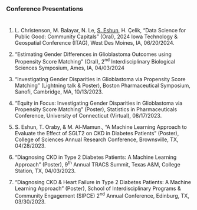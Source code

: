 

<style>
body {
    font-size: 14px;
}
nav button {
    all: unset;
}
</style>

### Conference Presentations

<div style="height: 10px;"></div>

1. L. Christenson, M. Balayar, N. Le, <u>S. Eshun</u>, H. &#x00C7;elik, "Data Science for Public Good: Community Capitals" (Oral), 2024 Iowa Technology \& Geospatial Conference (ITAG), West Des Moines, IA, 06/20/2024.
  
1. "Estimating Gender Differences in Glioblastoma Outcomes using Propensity Score Matching" (Oral), 2<sup>nd</sup> Interdisciplinary Biological Sciences Symposium, Ames, IA, 04/03/2024

1. "Investigating Gender Disparities in Glioblastoma via Propensity Score Matching" (Lightning talk & Poster), Boston Pharmaceutical Symposium, Sanofi, Cambridge, MA, 10/13/2023.

1. "Equity in Focus: Investigating Gender Disparities in Glioblastoma via Propensity Score Matching" (Poster), Statistics in Pharmaceuticals Conference, University of Connecticut (Virtual), 08/17/2023.

1. S. Eshun, T. Oraby, & M. Al-Mamun., "A Machine Learning Approach to Evaluate the Effect of SGLT2 on CKD in Diabetes Patients" (Poster), College of Sciences Annual Research Conference, Brownsville, TX, 04/28/2023.

1. "Diagnosing CKD in Type 2 Diabetes Patients: A Machine Learning Approach" (Poster), 9<sup>th</sup> Annual TRACS Summit, Texas A&M, College Station, TX, 04/03/2023.

1. "Diagnosing CKD & Heart Failure in Type 2 Diabetes Patients: A Machine Learning Approach" (Poster), School of Interdisciplinary Programs & Community Engagement (SIPCE) 2<sup>nd</sup> Annual Conference, Edinburg, TX, 03/30/2023.



